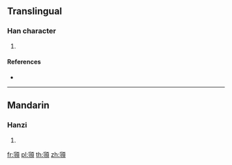 {{character info/new}}
==Translingual==

===Han character===
{{Han char|rn=181|rad=頁|as=07|sn=16|four=|canj=BIMBC}}

# {{defn|Han|sort=頁07}}

====References====
* {{Han ref|kx=1404.280|dkj=43497|dj=1922.020|hdz=74375.080|uh=9831|ud=38961}}

----

==Mandarin==

===Hanzi===
{{cmn-hanzi|pin=[[lè]] ([[le4]])|wg=le<sup>4</sup>}}

# {{defn|lang=cmn|sort=頁07}}

[[fr:頱]]
[[pl:頱]]
[[th:頱]]
[[zh:頱]]